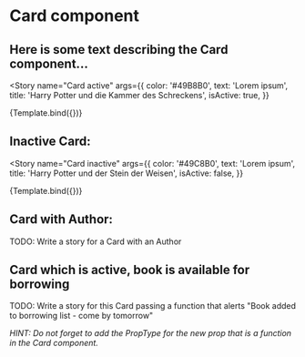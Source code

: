 

<Meta title="Components/Card" component={Card} />

# Card component

## Here is some text describing the Card component...


<Story
  name="Card active"
  args={{
    color: '#49B8B0',
    text: 'Lorem ipsum',
    title: 'Harry Potter und die Kammer des Schreckens',
    isActive: true,
  }}
>
  {Template.bind({})}
</Story>

## Inactive Card:

<Story
  name="Card inactive"
  args={{
    color: '#49C8B0',
    text: 'Lorem ipsum',
    title: 'Harry Potter und der Stein der Weisen',
    isActive: false,
  }}
>
  {Template.bind({})}
</Story>

## Card with Author:

TODO: Write a story for a Card with an Author

## Card which is active, book is available for borrowing

TODO: Write a story for this Card passing a function that alerts "Book added to borrowing list - come by tomorrow"

_HINT: Do not forget to add the PropType for the new prop that is a function in the Card component._
